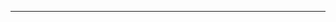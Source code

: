 
<Head>
  <link
    href="https://fonts.googleapis.com/css?family=Libre+Franklin:400,700&display=swap"
    rel="stylesheet"
  />
</Head>

<Page confetti>
  <Logo />
</Page>

---

<Page>
  <Title text="Organizadores" />
  <div
    style={{
      display: 'flex'
    }}
  >
    <Profile twitter="durancristhian" name="Cris" />
    <Profile twitter="srgianu" name="Gianu" isNotPresent />
    <Profile twitter="camilunghi" name="Cami" />
    <Profile twitter="a0viedo" name="a0" />
    <Profile twitter="mateosilguero1" name="Mate" isNew />
  </div>
</Page>

---

<Page>
  <Title text="Donde encontrarnos" />
  <div
    style={{
      display: 'flex'
    }}
  >
    <Box image="twitter" text="@meetupjs_ar" />
    <Box image="youtube" text="Meetup.js Buenos Aires" />
    <Box image="facebook" text="Meetup.js Buenos Aires" />
    <Box image="website" text="meetupjs.com.ar" />
  </div>
</Page>

---

<Page>
  <Title text="En esta edición #53" />
  <P>
    <span>Charla de </span>
    <strong>Lucas</strong>
    <span style={{ marginLeft: '16px' }}>🔥🅱️</span>
  </P>
  <P>
    <span>Charla de </span>
    <strong>Gonza</strong>
    <span style={{ marginLeft: '16px' }}>🐛🚫</span>
  </P>
  <P>
    <strong>Kahoot! </strong>
    <span>con premios</span>
    <span style={{ marginLeft: '8px' }}>📱</span>
  </P>
  <P>
    <strong>Stickers</strong>
    <span style={{ marginLeft: '8px' }}>✨</span>
  </P>
  <P>🕸👩🏼‍💻</P>
  <P>
    <span style={{ display: 'block', fontSize: '1.15rem', marginTop: '8vh' }}>
      Dado que no está <strong>Gianu</strong>, no habrá 🐺
    </span>
  </P>
</Page>

---

<Page>
  <Title text="Charlas" />
  <P>
    Subí tu propuesta a <strong>github.com/meetupjs-ar/charlas</strong>
  </P>
</Page>

---

<Page>
  <Title text="Agradecimientos" />
  <P>Avature por el 🏢, la 🍗 y la 🥤</P>
  <P>LVDE ❤️</P>
</Page>

---

<Page>
  <Logo />
</Page>

